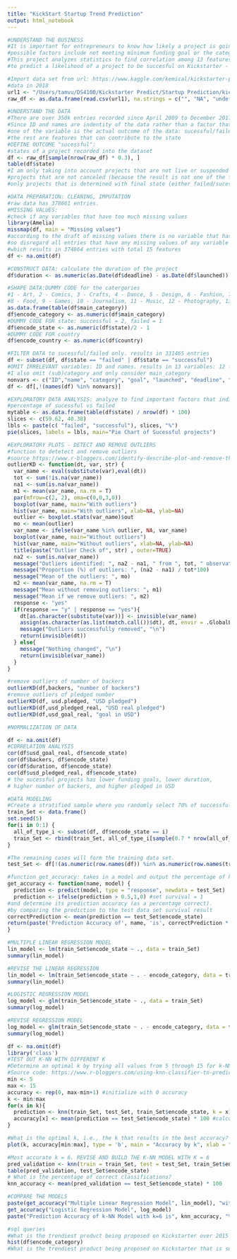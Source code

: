 ```yaml
---
title: "KickStart Startup Trend Prediction"
output: html_notebook
---
```

```r
#UNDERSTAND THE BUSINESS
#It is important for entrepreneurs to know how likely a project is going to be "sucessful" if launched on Kickstarter
#possible factors include not meeting minimum funding goal or the category of the product/service. 
#This project analyzes statistics to find correlation among 13 features of a project 
#to predict a likelihood of a project to be succesful on Kickstarter - that is fully funded 
```

```r
#Import data set from url: https://www.kaggle.com/kemical/kickstarter-projects/data
#data in 2018
url1 <- "/Users/tamvu/DS4100/Kickstarter Predict/Startup Prediction/kickstarter-projects/ks-projects-201801.csv"
raw_df <- as.data.frame(read.csv(url1), na.strings = c("", "NA", "undefined"))
```

```r
#UNDERSTAND THE DATA
#There are over 350k entries recorded since April 2009 to December 2017. Total 15 variables 
#Since ID and names are indentity of the data rather than a factor that determines any outcome, 
#one of the variable is the actual outcome of the data: sucessful/failed/canceled/live. 
#the rest are features that can contribute to the state 
#DEFINE OUTCOME "sucessful": 
#states of a project recorded into the dataset
df <- raw_df[sample(nrow(raw_df) * 0.3), ]
table(df$state)
#I am only taking into account projects that are not live or suspended (because there is no result to it yet if so) 
#projects that are not canceled (because the result is not one of the features in the dataset)
#only projects that is determined with final state (either failed/sucessful)
```


```r
#DATA PREPARATION: CLEANING, IMPUTATION
#raw data has 378661 entries.
#MISSING VALUES:
#check if any variables that have too much missing values
library(Amelia)
missmap(df, main = "Missing values")
#according to the draft of missing values there is no variable that has significant missing values
#so disregard all entries that have any missing values of any variable 
#which results in 374864 entries with total 15 features
df <- na.omit(df)
```

```r
#CONSTRUCT DATA: calculate the duration of the project
df$duration <- as.numeric(as.Date(df$deadline) - as.Date(df$launched))

#SHAPE DATA:DUMMY CODE for the catergories
#1 - Art, 2 - Comics, 3 - Crafts, 4 - Dance, 5 - Design, 6 - Fashion, 7 - Film & Video,
#8 - Food, 9 - Games, 10 - Journalism, 11 - Music, 12 - Photography, 13 - Publishing, 14 - Technology
as.data.frame(table(df$main_category))
df$encode_category <- as.numeric(df$main_category)
#DUMMY CODE FOR state: successful = 2, failed = 1
df$encode_state <- as.numeric(df$state)/2 - 1
#DUMMY CODE FOR country
df$encode_country <- as.numeric(df$country)
```

```r
#FILTER DATA to sucessful/failed only. results in 331465 entries
df <- subset(df, df$state == "failed" | df$state == "successful")
#OMIT IRRELEVANT variables: ID and names. results in 13 variables: 12 features and 1 that is the state
#I also omit (sub)category and only consider main_category
nonvars <- c("ID","name", "category", "goal", "launched", "deadline", "pledged", "state", "currency", "main_category", "country")
df <- df[,!(names(df) %in% nonvars)]
```




```r
#EXPLORATORY DATA ANALYSIS: analyze to find important factors that indicate the outcome of successful or failed projects 
#percentage of sucessful vs failed
mytable <- as.data.frame(table(df$state) / nrow(df) * 100)
slices <- c(59.62, 40.38) 
lbls <- paste(c( "failed", "successful"), slices, "%")
pie(slices, labels = lbls, main="Pie Chart of Sucessful projects")
```


```r
#EXPLORATORY PLOTS - DETECT AND REMOVE OUTLIERS 
#function to detetect and remove outliers
#source https://www.r-bloggers.com/identify-describe-plot-and-remove-the-outliers-from-the-dataset/
outlierKD <- function(dt, var, str) {
  var_name <- eval(substitute(var),eval(dt))
  tot <- sum(!is.na(var_name))
  na1 <- sum(is.na(var_name))
  m1 <- mean(var_name, na.rm = T)
  par(mfrow=c(2, 2), oma=c(0,0,3,0))
  boxplot(var_name, main="With outliers")
  hist(var_name, main="With outliers", xlab=NA, ylab=NA)
  outlier <- boxplot.stats(var_name)$out
  mo <- mean(outlier)
  var_name <- ifelse(var_name %in% outlier, NA, var_name)
  boxplot(var_name, main="Without outliers")
  hist(var_name, main="Without outliers", xlab=NA, ylab=NA)
  title(paste("Outlier Check of", str) , outer=TRUE)
  na2 <- sum(is.na(var_name))
  message("Outliers identified: ", na2 - na1, " from ", tot, " observations")
  message("Proportion (%) of outliers: ", (na2 - na1) / tot*100)
  message("Mean of the outliers: ", mo)
  m2 <- mean(var_name, na.rm = T)
  message("Mean without removing outliers: ", m1)
  message("Mean if we remove outliers: ", m2)
  response <- "yes"
  if(response == "y" | response == "yes"){
    dt[as.character(substitute(var))] <- invisible(var_name)
    assign(as.character(as.list(match.call())$dt), dt, envir = .GlobalEnv)
    message("Outliers successfully removed", "\n")
    return(invisible(dt))
  } else{
    message("Nothing changed", "\n")
    return(invisible(var_name))
  }
}

```


```r
#remove outliers of number of backers
outlierKD(df,backers, "number of backers")
#remove outliers of pledged number
outlierKD(df, usd.pledged, "USD pledged")
outlierKD(df,usd_pledged_real, "USD real pledged")
outlierKD(df,usd_goal_real, "goal in USD")
```

```r
#NORMALIZATION OF DATA

```


```r
df <- na.omit(df)
#CORRELATION ANALYSIS
cor(df$usd_goal_real, df$encode_state)
cor(df$backers, df$encode_state) 
cor(df$duration, df$encode_state)
cor(df$usd_pledged_real, df$encode_state)
# the sucessful projects has lower funding goals, lower duration, 
# higher number of backers, and higher pledged in USD
```

```r
#DATA MODELING
#Create a stratified sample where you randomly select 70% of successful projects to be part of the validation data set. 
train_Set <- data.frame()
set.seed(5)
for(i in 0:1) {
  all_of_type_i <- subset(df, df$encode_state == i)
  train_Set <- rbind(train_Set, all_of_type_i[sample(0.7 * nrow(all_of_type_i)),])
}

#The remaining cases will form the training data set. 
test_Set <- df[!(as.numeric(row.names(df)) %in% as.numeric(row.names(train_Set))), ]
```

```r
#function get_accuracy: takes in a model and output the percentage of how correct the prediction 
get_accuracy <- function(name, model) {
  prediction <- predict(model, type = "response", newdata = test_Set)
  prediction <- ifelse(prediction > 0.5,1,0) #set survival = 1
#and determine its prediction accuracy (as a percentage correct).
#by comparing the prediction to the test data set survival result
correctPrediction <- mean(prediction == test_Set$encode_state)
return(paste('Prediction Accuracy of', name, 'is', correctPrediction * 100, '%'))
}
```

```r
#MULTIPLE LINEAR REGRESSION MODEL
lin_model <- lm(train_Set$encode_state ~ ., data = train_Set)
summary(lin_model)
```

```r
#REVISE THE LINEAR REGRESSION
lin_model <- lm(train_Set$encode_state ~ . - encode_category, data = train_Set)
summary(lin_model)
```

```r
#LOGISTIC REGRESSION MODEL
log_model <- glm(train_Set$encode_state ~ ., data = train_Set)
summary(log_model)
```

```r
#REVISE REGRESSION MODEL
log_model <- glm(train_Set$encode_state ~ . - encode_category, data = train_Set)
summary(log_model)
```


```r
df <- na.omit(df)
library('class')
#TEST OUT K-NN WITH DIFFERENT K
#Determine an optimal k by trying all values from 5 through 15 for k-NN algorithm against the cases in the validation data set. 
#Source code: https://www.r-bloggers.com/using-knn-classifier-to-predict-whether-the-price-of-stock-will-increase/
min <- 5
max <- 15
accuracy <- rep(0, max-min+1) #initialize with 0 accuracy
k <- min:max
for(x in k){
  prediction <- knn(train_Set, test_Set, train_Set$encode_state, k = x)
  accuracy[x] <- mean(prediction == test_Set$encode_state) * 100 #calculate accuracy
}

#What is the optimal k, i.e., the k that results in the best accuracy? Plot k versus accuracy.
plot(k, accuracy[min:max], type = 'b', main = "Accuracy by k", xlab = "accuracy (%)")
```

```r
#Most accurate k = 6. REVISE AND BUILD THE K-NN MODEL WITH K = 6
pred_validation <- knn(train = train_Set, test = test_Set, train_Set$encode_state, k = 6)
table(pred_validation, test_Set$encode_state)
# What is the percentage of correct classifications?
knn_accuracy <- mean(pred_validation == test_Set$encode_state) * 100

```

```r
#COMPARE THE MODELS
paste(get_accuracy("Multiple Linear Regression Model", lin_model), "with R-squared is 0.51")
get_accuracy("Logistic Regression Model", log_model)
paste("Prediction Accuracy of k-NN Model with k=6 is", knn_accuracy, "%")
```

```r
#sql queries
#What is the trendiest product being proposed on Kickstarter over 2015 - 2018?
hist(df$encode_category)
#What is the trendiest product being proposed on Kickstarter that is sucessful? 

```





